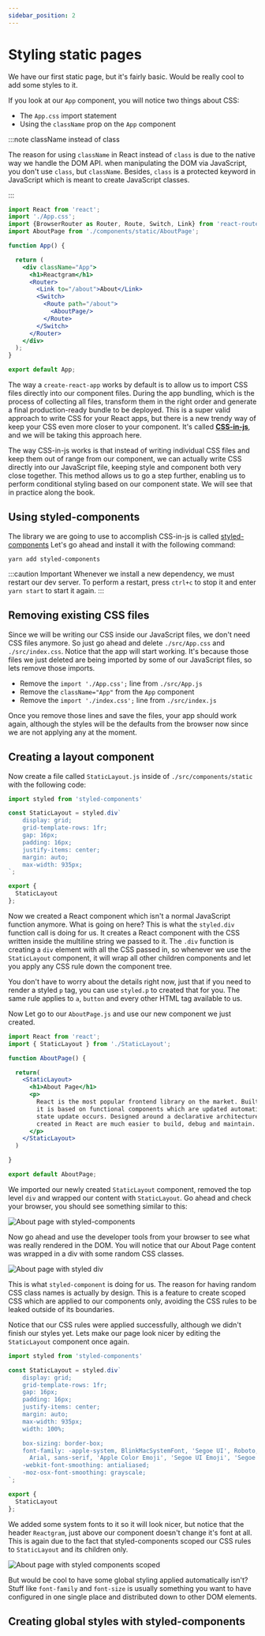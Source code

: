```yaml
---
sidebar_position: 2
---
```


# Styling static pages

We have our first static page, but it's fairly basic. Would be really cool
to add some styles to it.

If you look at our `App` component, you will notice two things about CSS:

* The `App.css` import statement
* Using the `className` prop on the `App` component

:::note className instead of class

The reason for using `className` in React instead of `class` is due to the native
way we handle the DOM API. when manipulating the DOM via JavaScript, you don't
use `class`, but `className`. Besides, `class` is a protected keyword in
JavaScript which is meant to create JavaScript classes.

:::

```jsx title="./src/App.js" jsx {2,9}
import React from 'react';
import './App.css';
import {BrowserRouter as Router, Route, Switch, Link} from 'react-router-dom';
import AboutPage from './components/static/AboutPage';

function App() {

  return (
    <div className="App">
      <h1>Reactgram</h1>
      <Router>
        <Link to="/about">About</Link>
        <Switch>
          <Route path="/about">
            <AboutPage/>
          </Route>
        </Switch>
      </Router>
    </div>
  );
}

export default App;
```

The way a `create-react-app` works by default is to allow us to import
CSS files directly into our component files. During the app bundling, which
is the process of collecting all files, transform them in the right order
and generate a final production-ready bundle to be deployed. This is a super
valid approach to write CSS for your React apps, but there is a new trendy way
of keep your CSS even more closer to your component. It's called [__CSS-in-js__](https://reactjs.org/docs/faq-styling.html#what-is-css-in-js),
and we will be taking this approach here.

The way CSS-in-js works is that instead of writing individual CSS files and keep
them out of range from our component, we can actually write CSS directly into our
JavaScript file, keeping style and component both very close together. This method
allows us to go a step further, enabling us to perform conditional styling based on
our component state. We will see that in practice along the book.

## Using styled-components

The library we are going to use to accomplish CSS-in-js is called [styled-components](https://styled-components.com/)
Let's go ahead and install it with the following command:

```shell
yarn add styled-components
```

:::caution Important
Whenever we install a new dependency, we must restart our dev server.
To perform a restart, press `ctrl+c` to stop it and enter `yarn start` to start it again.
:::

## Removing existing CSS files

Since we will be writing our CSS inside our JavaScript files, we don't need CSS files
anymore. So just go ahead and delete `./src/App.css` and `./src/index.css`. Notice that 
the app will start working. It's because those files we just deleted are being imported 
by some of our JavaScript files, so lets remove those imports.

* Remove the `import './App.css';` line from `./src/App.js`
* Remove the `className="App"` from the `App` component
* Remove the `import './index.css';` line from `./src/index.js`

Once you remove those lines and save the files, your app should work again, although the
styles will be the defaults from the browser now since we are not applying any at the moment.

## Creating a layout component

Now create a file called `StaticLayout.js` inside of `./src/components/static` with the
following code:

```jsx title="./src/static/StaticLayout.js"
import styled from 'styled-components'

const StaticLayout = styled.div`
    display: grid;
    grid-template-rows: 1fr;
    gap: 16px;
    padding: 16px;
    justify-items: center;
    margin: auto;
    max-width: 935px;
`;

export {
  StaticLayout
};
```

Now we created a React component which isn't a normal JavaScript function anymore.
What is going on here? This is what the `styled.div` function call is doing for us.
It creates a React component with the CSS written inside the multiline string we passed
to it. The `.div` function is creating a `div` element with all the CSS passed in,
so whenever we use the `StaticLayout` component, it will wrap all other children 
components and let you apply any CSS rule down the component tree.

You don't have to worry about the details right now, just that if you need to render a
styled `p` tag, you can use `styled.p` to created that for you. The same rule applies
to `a`, `button` and every other HTML tag available to us.

Now Let go to our `AboutPage.js` and use our new component we just created.

```jsx title="./src/static/AboutPage.js" {2,7,15}
import React from 'react';
import { StaticLayout } from './StaticLayout';

function AboutPage() {

  return(
    <StaticLayout>
      <h1>About Page</h1>
      <p>
        React is the most popular frontend library on the market. Built by Facebook, 
        it is based on functional components which are updated automatically when a 
        state update occurs. Designed around a declarative architecture, components 
        created in React are much easier to build, debug and maintain.
      </p>
    </StaticLayout>
  )

}

export default AboutPage;
```

We imported our newly created `StaticLayout` component, removed the top level `div` and 
wrapped our content with `StaticLayout`. Go ahead and check your browser, you should see
something similar to this:

![About page with styled-components](/img/starting-reactgram/about-page-styled-components.png)

Now go ahead and use the developer tools from your browser to see what was really rendered
in the DOM. You will notice that our About Page content was wrapped in a div with some random
CSS classes.

![About page with styled div](/img/starting-reactgram/about-page-styled-div.png)

This is what `styled-component` is doing for us. The reason for having random CSS class names
is actually by design. This is a feature to create scoped CSS which are applied to our
components only, avoiding the CSS rules to be leaked outside of its boundaries.

Notice that our CSS rules were applied successfully, although we didn't finish our styles
yet. Lets make our page look nicer by editing the `StaticLayout` component once again.

```jsx {13-17}
import styled from 'styled-components'

const StaticLayout = styled.div`
    display: grid;
    grid-template-rows: 1fr;
    gap: 16px;
    padding: 16px;
    justify-items: center;
    margin: auto;
    max-width: 935px;
    width: 100%;

    box-sizing: border-box;
    font-family: -apple-system, BlinkMacSystemFont, 'Segoe UI', Roboto, Helvetica,
      Arial, sans-serif, 'Apple Color Emoji', 'Segoe UI Emoji', 'Segoe UI Symbol';
    -webkit-font-smoothing: antialiased;
    -moz-osx-font-smoothing: grayscale;
`;

export {
  StaticLayout
};
```

We added some system fonts to it so it will look nicer, but notice that the header
`Reactgram`, just above our component doesn't change it's font at all. This is again
due to the fact that styled-components scoped our CSS rules to `StaticLayout` and its
children only.

![About page with styled components scoped](/img/starting-reactgram/styled-components-scoped.png)

But would be cool to have some global styling applied automatically isn't? Stuff like
`font-family` and `font-size` is usually something you want to have configured in one
single place and distributed down to other DOM elements.

## Creating global styles with styled-components